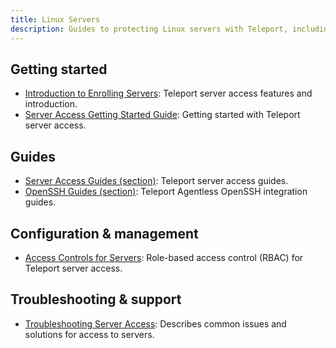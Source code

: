 ```yaml
---
title: Linux Servers
description: Guides to protecting Linux servers with Teleport, including OpenSSH servers.
---
```


## Getting started

- [Introduction to Enrolling Servers](./introduction.mdx): Teleport server access features and introduction.
- [Server Access Getting Started Guide](./getting-started.mdx): Getting started with Teleport server access.

## Guides

- [Server Access Guides (section)](./guides/): Teleport server access guides.
- [OpenSSH Guides (section)](./openssh/): Teleport Agentless OpenSSH integration guides.

## Configuration & management

- [Access Controls for Servers](./rbac.mdx): Role-based access control (RBAC) for Teleport server access.

## Troubleshooting & support

- [Troubleshooting Server Access](./troubleshooting-server.mdx): Describes common issues and solutions for access to servers.
